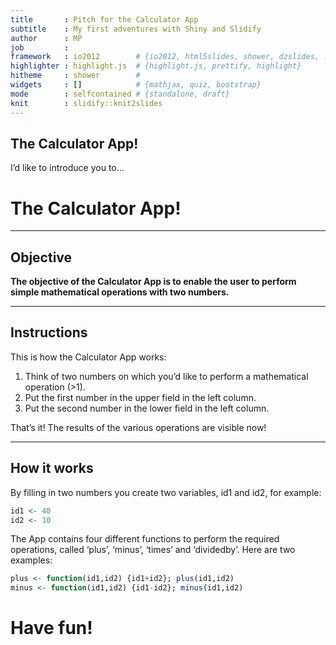```yaml
---
title       : Pitch for the Calculator App
subtitle    : My first adventures with Shiny and Slidify
author      : MP
job         : 
framework   : io2012        # {io2012, html5slides, shower, dzslides, ...}
highlighter : highlight.js  # {highlight.js, prettify, highlight}
hitheme     : shower        # 
widgets     : []            # {mathjax, quiz, bootstrap}
mode        : selfcontained # {standalone, draft}
knit        : slidify::knit2slides
---
```


## The Calculator App!

I'd like to introduce you to...

# The Calculator App!

---

## Objective

**The objective of the Calculator App is to enable the user to perform simple mathematical operations with two numbers.**

---

## Instructions

This is how the Calculator App works:

1. Think of two numbers on which you'd like to perform a mathematical operation (>1).
2. Put the first number in the upper field in the left column.
3. Put the second number in the lower field in the left column.

That's it! The results of the various operations are visible now!

---

## How it works

By filling in two numbers you create two variables, id1 and id2, for example:

```r
id1 <- 40
id2 <- 10
```

The App contains four different functions to perform the required operations, called 'plus', 'minus', 
'times' and 'dividedby'. Here are two examples:

```r
plus <- function(id1,id2) {id1+id2}; plus(id1,id2)
minus <- function(id1,id2) {id1-id2}; minus(id1,id2)
```

# Have fun!




